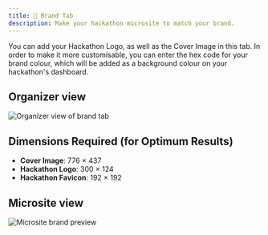 ```yaml
---
title: 🎨 Brand Tab
description: Make your hackathon microsite to match your brand.
---
```


You can add your Hackathon Logo, as well as the Cover Image in this tab. In order to make it more customisable, you can enter the hex code for your brand colour, which will be added as a background colour on your hackathon's dashboard.

## Organizer view

<img src="/assets/image-8.7.png" alt="Organizer view of brand tab" />

## Dimensions Required (for Optimum Results)

- **Cover Image**: 776 × 437  
- **Hackathon Logo**: 300 × 124  
- **Hackathon Favicon**: 192 × 192

## Microsite view

<img src="/assets/image-8.8.png" alt="Microsite brand preview" />
